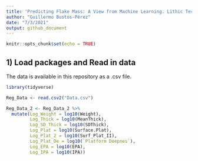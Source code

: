 ```yaml
---
title: 'Predicting Flake Mass: A View from Machine Learning. Lithic Technology'
author: "Guillermo Bustos-Pérez"
date: "7/3/2021"
output: github_document
---
```


```r
knitr::opts_chunk$set(echo = TRUE)
```

## 1) Load packages and Read in data    

The data is available in this repository as a .csv file.

```r
library(tidyverse)
```
```r
Reg_Data <- read.csv2("Data.csv")
```




```r
Reg_Data_2 <- Reg_Data_2 %>% 
  mutate(Log_Weight = log10(Weight),
         Log_Thick = log10(MeanThick),
         Log_SD_Thick = log10(SDThick),
         Log_Plat = log10(Surface.Plat),
         Log_Plat_2 = log10(Surf_Plat_II),
         Log_Plat_De = log10(`Platform Deepnes`),
         Log_EPA = log10(EPA),
         Log_IPA = log10(IPA)) 
```


